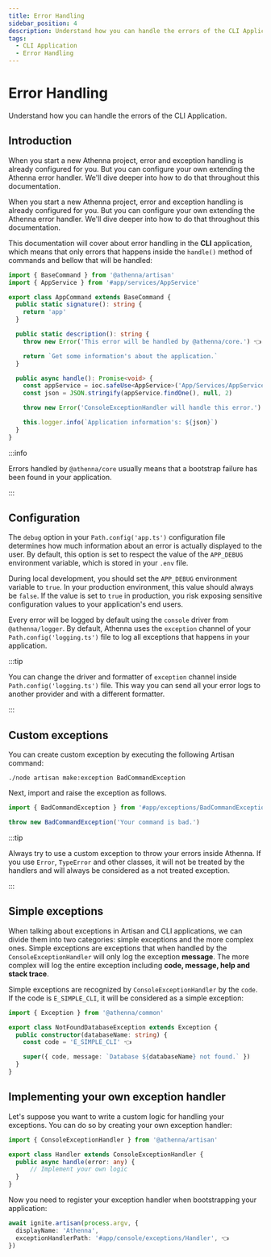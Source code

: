 ```yaml
---
title: Error Handling
sidebar_position: 4
description: Understand how you can handle the errors of the CLI Application.
tags:
  - CLI Application
  - Error Handling
---
```


# Error Handling

Understand how you can handle the errors of the CLI Application.

## Introduction

When you start a new Athenna project, error and exception
handling is already configured for you. But you can configure
your own extending the Athenna error handler. We'll dive
deeper into how to do that throughout this documentation.

When you start a new Athenna project, error and exception
handling is already configured for you. But you can configure
your own extending the Athenna error handler. We'll dive deeper 
into how to do that throughout this documentation.

This documentation will cover about error handling in the **CLI**
application, which means that only errors that happens inside 
the `handle()` method of commands and bellow that will be handled:

```typescript title="app/console/commands/AppCommand.ts"
import { BaseCommand } from '@athenna/artisan'
import { AppService } from '#app/services/AppService'

export class AppCommand extends BaseCommand {
  public static signature(): string {
    return 'app'
  }

  public static description(): string {
    throw new Error('This error will be handled by @athenna/core.') 👈

    return `Get some information's about the application.`
  }

  public async handle(): Promise<void> {
    const appService = ioc.safeUse<AppService>('App/Services/AppService')
    const json = JSON.stringify(appService.findOne(), null, 2)

    throw new Error('ConsoleExceptionHandler will handle this error.') 👈

    this.logger.info(`Application information's: ${json}`)
  }
}
```

:::info

Errors handled by `@athenna/core` usually means that a 
bootstrap failure has been found in your application.

:::

## Configuration

The `debug` option in your `Path.config('app.ts')` configuration
file determines how much information about an error is
actually displayed to the user. By default, this option is
set to respect the value of the `APP_DEBUG` environment
variable, which is stored in your `.env` file.

During local development, you should set the `APP_DEBUG`
environment variable to `true`. In your production
environment, this value should always be `false`. If the
value is set to `true` in production, you risk exposing
sensitive configuration values to your application's end
users.

Every error will be logged by default using the `console`
driver from `@athenna/logger`. By default, Athenna uses the
`exception` channel of your `Path.config('logging.ts')` file to log
all exceptions that happens in your application.

:::tip

You can change the driver and formatter of `exception`
channel inside `Path.config('logging.ts')` file. This way you can
send all your error logs to another provider and with
a different formatter.

:::

## Custom exceptions

You can create custom exception by executing the following
Artisan command:

```shell
./node artisan make:exception BadCommandException
```

Next, import and raise the exception as follows.

```typescript
import { BadCommandException } from '#app/exceptions/BadCommandException'

throw new BadCommandException('Your command is bad.')
```

:::tip

Always try to use a custom exception to throw your errors
inside Athenna. If you use `Error`, `TypeError` and other
classes, it will not be treated by the handlers and will
always be considered as a not treated exception.

:::

## Simple exceptions

When talking about exceptions in Artisan and CLI applications,
we can divide them into two categories: simple exceptions and
the more complex ones. Simple exceptions are exceptions that
when handled by the `ConsoleExceptionHandler` will only log the
exception **message**. The more complex will log the entire exception
including **code, message, help and stack trace**.

Simple exceptions are recognized by `ConsoleExceptionHandler` by
the `code`. If the code is `E_SIMPLE_CLI`, it will be considered
as a simple exception:

```typescript title="app/console/exceptions/NotFoundDatabaseExceptio.ts"
import { Exception } from '@athenna/common'

export class NotFoundDatabaseException extends Exception {
  public constructor(databaseName: string) {
    const code = 'E_SIMPLE_CLI' 👈

    super({ code, message: `Database ${databaseName} not found.` })
  }
}
```

## Implementing your own exception handler

Let's suppose you want to write a custom logic for handling
your exceptions. You can do so by creating your own
exception handler:

```typescript title="app/console/exceptions/Handler.ts"
import { ConsoleExceptionHandler } from '@athenna/artisan'

export class Handler extends ConsoleExceptionHandler {
  public async handle(error: any) {
      // Implement your own logic
  }
}
```

Now you need to register your exception handler when 
bootstrapping your application:

```typescript title="Path.bootstrap('main.ts')"
await ignite.artisan(process.argv, { 
  displayName: 'Athenna',
  exceptionHandlerPath: '#app/console/exceptions/Handler', 👈
})
```
